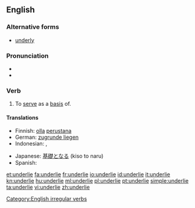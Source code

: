 ==English==

===Alternative forms===
* [[underly]]

===Pronunciation===
* {{IPA|/ˌʌn.də(r)ˈlaɪ/}}
* {{rhymes|aɪ}}

===Verb===
{{en-verb|underlies|underlying|underlay|underlain}}

# To [[serve]] as a [[basis]] of.

====Translations====
{{trans-top|to serve as a basis of}}
* Finnish: [[olla]] [[perustana]]
* German: [[zugrunde liegen]]
* Indonesian: {{t-|id|dasar|alt=mendasari|xs=Indonesian}}, {{t-|id|landas|alt=melandasi|xs=Indonesian}}
{{trans-mid}}
* Japanese: [[基礎]]となる (kiso to naru)
* Spanish: {{t+|es|subyacer}}
{{trans-bottom}}

[[Category:English irregular verbs]]

[[et:underlie]]
[[fa:underlie]]
[[fr:underlie]]
[[io:underlie]]
[[id:underlie]]
[[it:underlie]]
[[kn:underlie]]
[[hu:underlie]]
[[ml:underlie]]
[[pl:underlie]]
[[pt:underlie]]
[[simple:underlie]]
[[ta:underlie]]
[[vi:underlie]]
[[zh:underlie]]